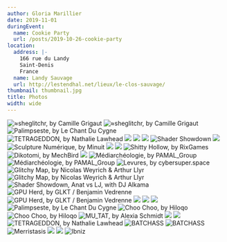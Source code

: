 ```yaml
---
author: Gloria Marillier
date: 2019-11-01
duringEvent:
  name: Cookie Party
  url: /posts/2019-10-26-cookie-party
location:
  address: |-
    166 rue du Landy
    Saint-Denis
    France
  name: Landy Sauvage
  url: http://lestendhal.net/lieux/le-clos-sauvage/
thumbnail: thumbnail.jpg
title: Photos
width: wide
---
```



<Grid columns={2} gutterSize={GutterSize.Narrow}>
  <Cell>
    <img title="≈sheglitchr, by Camille Grigaut" src="photos/PA260285.JPG" />
  </Cell>
  <Cell>
    <img title="≈sheglitchr, by Camille Grigaut" src="photos/PA260290.JPG" />
  </Cell>
  <Cell span={2}>
    <img title="Palimpseste, by Le Chant Du Cygne" src="photos/PA260021.JPG" />
  </Cell>
  <Cell>
    <img title="TETRAGEDDON, by Nathalie Lawhead" src="photos/PA260032.JPG" />
  </Cell>
  <Cell>
    <img src="photos/PA260093.JPG" />
  </Cell>
  <Cell span={2}>
    <img src="photos/PA260149.JPG" />
  </Cell>
  <Cell>
    <img src="photos/PA260139.JPG" />
  </Cell>
  <Cell>
    <img title="Shader Showdown" src="photos/PA260116.JPG" />
  </Cell>
  <Cell span={2}>
    <img src="photos/PA260079.JPG" />
  </Cell>
  <Cell>
    <img title="Sculpture Numérique, by Minuit" src="photos/PA260117.JPG" />
  </Cell>
  <Cell>
    <img src="photos/PA260105.JPG" />
  </Cell>
  <Cell span={2}>
    <img src="photos/PA260329.JPG" />
  </Cell>
  <Cell>
    <img title="Shitty Hollow, by RixGames" src="photos/PA260196.JPG" />
  </Cell>
  <Cell>
    <img title="Dikotomi, by MechBird" src="photos/PA260219.JPG" />
  </Cell>
  <Cell span={2}>
    <img src="photos/PA260096.JPG" />
  </Cell>
  <Cell>
    <img title="Médiarchéologie, by PAMAL_Group" src="photos/PA260269.JPG" />
  </Cell>
  <Cell>
    <img title="Médiarchéologie, by PAMAL_Group" src="photos/PA260239.JPG" />
  </Cell>
  <Cell span={2}>
    <img title="Levures, by cybersuper.space" src="photos/PA260422.JPG" />
  </Cell>
  <Cell>
    <img
      title="Glitchy Map, by Nicolas Weyrich & Arthur Llyr"
      src="photos/PA260102.JPG"
    />
  </Cell>
  <Cell>
    <img
      title="Glitchy Map, by Nicolas Weyrich & Arthur Llyr"
      src="photos/PA260151.JPG"
    />
  </Cell>
  <Cell span={2}>
    <img
      title="Shader Showdown, Anat vs LJ, with DJ Alkama"
      src="photos/PA260396.JPG"
    />
  </Cell>
  <Cell>
    <img
      title="GPU Herd, by GLKT / Benjamin Vedrenne"
      src="photos/PA260261.JPG"
    />
  </Cell>
  <Cell>
    <img
      title="GPU Herd, by GLKT / Benjamin Vedrenne"
      src="photos/PA260258.JPG"
    />
  </Cell>
  <Cell span={2}>
    <img src="photos/PA260263.JPG" />
  </Cell>
  <Cell>
    <img src="photos/PA260326.JPG" />
  </Cell>
  <Cell>
    <img src="photos/PA260299.JPG" />
  </Cell>
  <Cell span={2}>
    <img title="Palimpseste, by Le Chant Du Cygne" src="photos/PA260356.JPG" />
  </Cell>
  <Cell>
    <img title="Choo Choo, by Hiloqo" src="photos/PA260334.JPG" />
  </Cell>
  <Cell>
    <img title="Choo Choo, by Hiloqo" src="photos/PA260346.JPG" />
  </Cell>
  <Cell span={2}>
    <img title="MU_TAT, by Alexia Schmidt" src="photos/PA260348.JPG" />
  </Cell>
  <Cell>
    <img src="photos/PA260364.JPG" />
  </Cell>
  <Cell>
    <img src="photos/PA260361.JPG" />
  </Cell>
  <Cell span={2}>
    <img title="TETRAGEDDON, by Nathalie Lawhead" src="photos/PA260332.JPG" />
  </Cell>
  <Cell>
    <img title="BATCHASS" src="photos/PA260351.JPG" />
  </Cell>
  <Cell>
    <img title="BATCHASS" src="photos/PA260304.JPG" />
  </Cell>
  <Cell span={2}>
    <img title="Merristasis" src="photos/PA260427.JPG" />
  </Cell>
  <Cell>
    <img src="photos/PA260456.JPG" />
  </Cell>
  <Cell>
    <img src="photos/PA260458.JPG" />
  </Cell>
  <Cell span={2}>
    <img title="Ibniz" src="photos/PA260461.JPG" />
  </Cell>
</Grid>
